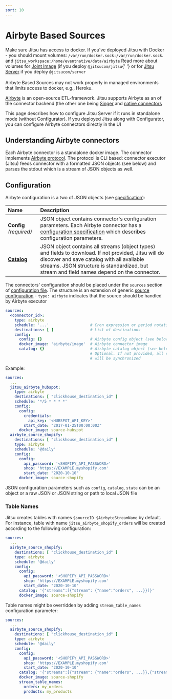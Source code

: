 ```yaml
---
sort: 10
---
```



# Airbyte Based Sources

<Hint>
    Make sure Jitsu has access to docker. If you've deployed Jitsu with Docker - you should mount volumes: <code inline={true}>/var/run/docker.sock:/var/run/docker.sock</code>.
    and <code inline={true}>jitsu_workspace:/home/eventnative/data/airbyte</code>
    Read more about volumes for <a href="/docs/deployment/deploy-with-docker/joint-image#environment-variables">Joint Image</a> (if you deploy <code inline={true}>@jitsucom/jitsu</code>{' '}
    or for <a href="/docs/deployment/deploy-with-docker/jitsu-server#volumes">Jitsu Server</a> if you deploy <code inline={true}>@jitsucom/server</code>
    <br /><br />
    Airbyte Based Sources may not work properly in managed environments that limits access to docker, e.g., Heroku.
</Hint>


[Airbyte](https://www.airbyte.io/) is an open-source ETL-framework. Jitsu supports Airbyte as an of the connector backend (the other one being [Singer](/docs/sources-configuration/singer) and [native connectors](/docs/sources-configuration)

This page describes how to configure Jitsu Server if it runs in standalone mode (without Configurator). If you deployed Jitsu along
with Configurator, you can configure Airbyte connectors directly in the UI

## Understanding Airbyte connectors

Each Airbyte connector is a standalone docker image. The connector implements [Airbyte protocol](https://docs.airbyte.io/understanding-airbyte/airbyte-specification).
The protocol is CLI based: connector executor (Jitsu) feeds connector with a formatted JSON objects (see below) and parses the stdout which is
a stream of JSON objects as well.


## Configuration

Airbyte configuration is a two of JSON objects (see [specification](https://docs.airbyte.io/understanding-airbyte/airbyte-specification#read)):


| Name | Description |
| :--- | :--- |
| **Config** *(required)* | JSON object contains connector's configuration parameters. Each Airbyte connector has a [configuration specification](https://docs.airbyte.io/understanding-airbyte/airbyte-specification#spec) which describes configuration parameters. |
| **[Catalog](https://docs.airbyte.io/understanding-airbyte/catalog)** | JSON object contains all streams (object types) and fields to download. If not provided, Jitsu will do discover and save catalog with all available streams. JSON structure is standardized, but stream and field names depend on the connector. |

The connectors' configuration should be placed under the `sources` section of [configuration file](/docs/configuration). The structure is an extension
of generic [source configuration](http://localhost:3000/docs/sources-configuration) - `type: airbyte` indicates that the source should be handled
by Airbyte executor

```yaml
sources:
  <connector_id>:
    type: airbyte
    schedule: '...'                  # Cron expression or period notation (@daily or @hourly)
    destinations: [ ]                # List of destinations
    config:
      config: {}                     # Airbyte config object (see below)
      docker_image: 'airbyte/image'  # Airbyte connector image
      catalog: {}                    # Airbyte catalog object (see below).
                                     # Optional. If not provided, all streams
                                     # will be synchronized
```

Example:

```yaml
sources:
  ...
  jitsu_airbyte_hubspot:
    type: airbyte
    destinations: [ "clickhouse_destination_id" ]
    schedule: '*/5 * * * *'
    config:
      config:
        credentials:
          api_key: '<HUBSPOT_API_KEY>'
        start_date: "2017-01-25T00:00:00Z"
      docker_image: source-hubspot
  airbyte_source_shopify:
    destinations: [ "clickhouse_destination_id" ]
    type: airbyte
    schedule: '@daily'
    config:
      config:
        api_password: '<SHOPIFY_API_PASSWORD>'
        shop: 'https://EXAMPLE.myshopify.com'
        start_date: "2020-10-10"
      docker_image: source-shopify

```

<Hint>
  JSON configuration parameters such as <code inline="true">config</code>, <code inline="true">catalog</code>, <code inline="true">state</code> can be an object or a raw JSON or JSON string or path to local JSON file
</Hint>

### Table Names

Jitsu creates tables with names `$sourceID_$AirbyteStreamName` by default. For instance, table with name `jitsu_airbyte_shopify_orders` will be created according to the following configuration:

```yaml
sources:
  ...
  airbyte_source_shopify:
    destinations: [ "clickhouse_destination_id" ]
    type: airbyte
    schedule: '@daily'
    config:
      config:
        api_password: '<SHOPIFY_API_PASSWORD>'
        shop: 'https://EXAMPLE.myshopify.com'
        start_date: "2020-10-10"
      catalog: '{"streams":[{"stream": {"name":"orders", ...}}]}'
      docker_image: source-shopify
```

Table names might be overridden by adding `stream_table_names` configuration parameter:

```yaml
sources:
  ...
  airbyte_source_shopify:
    destinations: [ "clickhouse_destination_id" ]
    type: airbyte
    schedule: '@daily'
    config:
      config:
        api_password: '<SHOPIFY_API_PASSWORD>'
        shop: 'https://EXAMPLE.myshopify.com'
        start_date: "2020-10-10"
      catalog: '{"streams":[{"stream": {"name":"orders", ...}},{"stream": {"name":"products", ...}}]}'
      docker_image: source-shopify
      stream_table_names:
        orders: my_orders
        products: my_products
```

